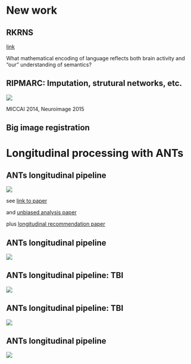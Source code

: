 # New work

## RKRNS

[link](http://stnava.github.io/RKRNS/)

What mathematical encoding of language reflects both brain activity and 
"our" understanding of semantics?

## RIPMARC: Imputation, strutural networks, etc.

![](figures/ripmmarc_inter.png)

MICCAI 2014, Neuroimage 2015

## Big image registration

# Longitudinal processing with ANTs

## ANTs longitudinal pipeline

![](longitudinal/figures/longpipe.png)

see [link to paper](http://link.springer.com/chapter/10.1007/978-3-642-15705-9_40) 

and [unbiased analysis paper](http://www.ncbi.nlm.nih.gov/pubmed/20005963)

plus [longitudinal recommendation paper](http://www.ncbi.nlm.nih.gov/pmc/articles/PMC3581852/)

## ANTs longitudinal pipeline

![](longitudinal/figures/longpipeex.png)

## ANTs longitudinal pipeline: TBI

![](longitudinal/figures/long_with_lesions_seg.png)

## ANTs longitudinal pipeline: TBI

![](longitudinal/figures/long_with_lesions_thick.png)

## ANTs longitudinal pipeline

![](longitudinal/figures/babystudy.png)

